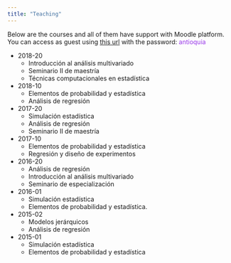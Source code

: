 ```yaml
---
title: "Teaching"
---
```

Below are the courses and all of them have support with Moodle platform. You can access as guest using [this url](http://virtualciencias.medellin.unal.edu.co/moodle/course/index.php?categoryid=8) with the password: <font color="#9938E9">antioquia</font>

- 2018-20
    - Introducción al análisis multivariado
    - Seminario II de maestría
    - Técnicas computacionales en estadística
- 2018-10
    - Elementos de probabilidad y estadística
    - Análisis de regresión
- 2017-20
    - Simulación estadística
    - Análisis de regresión
    - Seminario II de maestría
- 2017-10
    - Elementos de probabilidad y estadística
    - Regresión y diseño de experimentos
- 2016-20
    - Análisis de regresión
    - Introducción al análisis multivariado
    - Seminario de especialización
- 2016-01
    - Simulación estadística
    - Elementos de probabilidad y estadística.
- 2015-02
    - Modelos jerárquicos
    - Análisis de regresión
- 2015-01
    - Simulación estadística
    - Elementos de probabilidad y estadística


